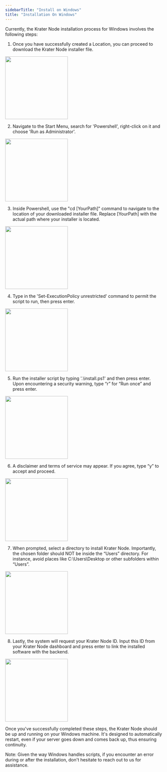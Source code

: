 ```yaml
---
sidebarTitle: "Install on Windows"
title: "Installation On Windows"
---
```

Currently, the Krater Node installation process for Windows involves the following steps:

1. Once you have successfully created a Location, you can proceed to download the Krater Node installer file.
<Frame caption=""><img height="200" src="https://github.com/krater-io/docs/blob/main/images/krater-node/install-windows/download.webp?raw=true" /></Frame>

2. Navigate to the Start Menu, search for 'Powershell', right-click on it and choose 'Run as Administrator'.
<Frame caption=""><img height="200" src="https://github.com/krater-io/docs/blob/main/images/krater-node/install-windows/powershell.webp?raw=true" /></Frame>

3. Inside Powershell, use the "cd [YourPath]" command to navigate to the location of your downloaded installer file. Replace [YourPath] with the actual path where your installer is located.
<Frame caption=""><img height="200" src="https://github.com/krater-io/docs/blob/main/images/krater-node/install-windows/cd-directory.webp?raw=true" /></Frame>

4. Type in the 'Set-ExecutionPolicy unrestricted' command to permit the script to run, then press enter.
<Frame caption=""><img height="200" src="https://github.com/krater-io/docs/blob/main/images/krater-node/install-windows/change-policy.webp?raw=true" /></Frame>

5. Run the installer script by typing '.\install.ps1' and then press enter. Upon encountering a security warning, type “r” for “Run once” and press enter.
<Frame caption=""><img height="200" src="https://github.com/krater-io/docs/blob/main/images/krater-node/install-windows/execute-installer.webp?raw=true" /></Frame>

6. A disclaimer and terms of service may appear. If you agree, type “y” to accept and proceed.
<Frame caption=""><img height="200" src="https://github.com/krater-io/docs/blob/main/images/krater-node/install-windows/agree-to-terms.webp?raw=true" /></Frame>

7. When prompted, select a directory to install Krater Node. Importantly, the chosen folder should NOT be inside the “Users” directory. For instance, avoid places like C:\Users\Desktop or other subfolders within “Users”.
<Frame caption=""><img height="200" src="https://github.com/krater-io/docs/blob/main/images/krater-node/install-windows/select-folder.webp?raw=true" /></Frame>

8. Lastly, the system will request your Krater Node ID. Input this ID from your Krater Node dashboard and press enter to link the installed software with the backend.
<Frame caption=""><img height="200" src="https://github.com/krater-io/docs/blob/main/images/krater-node/install-windows/input-id.webp?raw=true" /></Frame>

Once you've successfully completed these steps, the Krater Node should be up and running on your Windows machine. It's designed to automatically restart, even if your server goes down and comes back up, thus ensuring continuity.

Note: Given the way Windows handles scripts, if you encounter an error during or after the installation, don't hesitate to reach out to us for assistance.